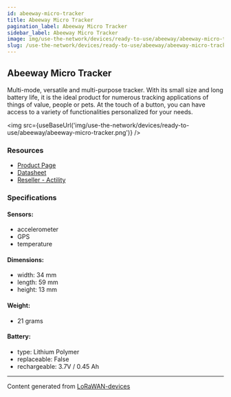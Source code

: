 ```yaml
---
id: abeeway-micro-tracker
title: Abeeway Micro Tracker
pagination_label: Abeeway Micro Tracker
sidebar_label: Abeeway Micro Tracker
image: img/use-the-network/devices/ready-to-use/abeeway/abeeway-micro-tracker.png
slug: /use-the-network/devices/ready-to-use/abeeway/abeeway-micro-tracker
---
```



## Abeeway Micro Tracker

Multi-mode, versatile and multi-purpose tracker. With its small size and long battery life, it is
the ideal product for numerous tracking applications of things of value, people or pets. At the
touch of a button, you can have access to a variety of functionalities personalized for your needs.

<img
  src={useBaseUrl('img/use-the-network/devices/ready-to-use/abeeway/abeeway-micro-tracker.png')}
/>

### Resources

- [Product Page](https://www.abeeway.com/micro-tracker/)
- [Datasheet](https://www.abeeway.com/wp-content/uploads/2023/05/Abeeway_Products_Micro_B_2022-V2.6.pdf)
- [Reseller - Actility](https://market.thingpark.com/abeeway-micro-tracker-v3.html)

### Specifications

#### Sensors:

- accelerometer
- GPS
- temperature

#### Dimensions:

- width: 34 mm
- length: 59 mm
- height: 13 mm

#### Weight:

- 21 grams

#### Battery:

- type: Lithium Polymer
- replaceable: False
- rechargeable: 3.7V / 0.45 Ah

---

Content generated from [LoRaWAN-devices](https://github.com/TheThingsNetwork/lorawan-devices)
